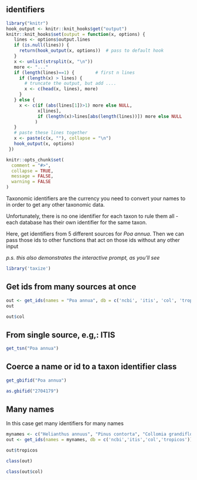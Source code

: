 ## identifiers

```r
library("knitr")
hook_output <- knitr::knit_hooks$get("output")
knitr::knit_hooks$set(output = function(x, options) {
   lines <- options$output.lines
   if (is.null(lines)) {
     return(hook_output(x, options))  # pass to default hook
   }
   x <- unlist(strsplit(x, "\n"))
   more <- "..."
   if (length(lines)==1) {        # first n lines
     if (length(x) > lines) {
       # truncate the output, but add ....
       x <- c(head(x, lines), more)
     }
   } else {
     x <- c(if (abs(lines[1])>1) more else NULL,
            x[lines],
            if (length(x)>lines[abs(length(lines))]) more else NULL
           )
   }
   # paste these lines together
   x <- paste(c(x, ""), collapse = "\n")
   hook_output(x, options)
 })

knitr::opts_chunk$set(
  comment = "#>",
  collapse = TRUE,
  message = FALSE,
  warning = FALSE
)
```

Taxonomic identifiers are the currency you need to convert your names to in order to get any other taxonomic data.

Unfortunately, there is no one identifier for each taxon to rule them all - each database has their own identifier for the same taxon.

Here, get identifiers from 5 different sources for *Poa annua*. Then we can pass those ids to other functions that act on those ids without any other input

_p.s. this also demonstrates the interactive prompt, as you'll see_

```r
library('taxize')
```

## Get ids from many sources at once

```r
out <- get_ids(names = "Poa annua", db = c('ncbi', 'itis', 'col', 'tropicos'))
out
```

```r
out$col
```

## From single source, e.g,: ITIS

```r
get_tsn("Poa annua")
```

## Coerce a name or id to a taxon identifier class

```r
get_gbifid("Poa annua")
```

```r
as.gbifid("2704179")
```

## Many names

In this case get many identifiers for many names

```r
mynames <- c("Helianthus annuus", "Pinus contorta", "Collomia grandiflora")
out <- get_ids(names = mynames, db = c('ncbi','itis','col','tropicos'))
```

```r
out$tropicos
```

```r
class(out)
```

```r
class(out$col)
```
